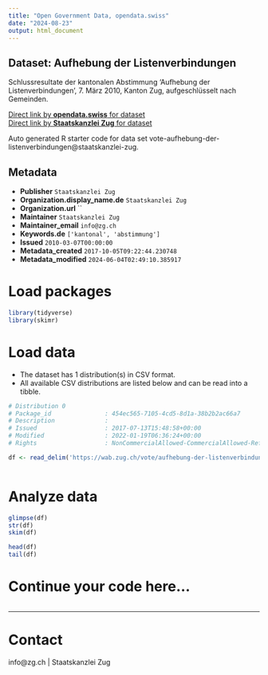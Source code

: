 ```yaml
---
title: "Open Government Data, opendata.swiss"
date: "2024-08-23"
output: html_document
---
```


## Dataset: Aufhebung der Listenverbindungen

Schlussresultate der kantonalen Abstimmung 'Aufhebung der Listenverbindungen', 7. März 2010, Kanton Zug, aufgeschlüsselt nach Gemeinden.

[Direct link by **opendata.swiss** for dataset](https://opendata.swiss/de/dataset/aufhebung-der-listenverbindungen)<br>
[Direct link by **Staatskanzlei Zug** for dataset](https://wab.zug.ch/vote/aufhebung-der-listenverbindungen/data)

Auto generated R starter code for data set vote-aufhebung-der-listenverbindungen@staatskanzlei-zug.

## Metadata

- **Publisher** `Staatskanzlei Zug`
- **Organization.display_name.de** `Staatskanzlei Zug`
- **Organization.url** ``
- **Maintainer** `Staatskanzlei Zug`
- **Maintainer_email** `info@zg.ch`
- **Keywords.de** `['kantonal', 'abstimmung']`
- **Issued** `2010-03-07T00:00:00`
- **Metadata_created** `2017-10-05T09:22:44.230748`
- **Metadata_modified** `2024-06-04T02:49:10.385917`


# Load packages

```r

library(tidyverse)
library(skimr)

```

# Load data

-   The dataset has 1 distribution(s) in CSV format.
-   All available CSV distributions are listed below and can be read into a tibble.

```r

# Distribution 0
# Package_id               : 454ec565-7105-4cd5-8d1a-38b2b2ac66a7
# Description              : 
# Issued                   : 2017-07-13T15:48:58+00:00
# Modified                 : 2022-01-19T06:36:24+00:00
# Rights                   : NonCommercialAllowed-CommercialAllowed-ReferenceRequired

df <- read_delim('https://wab.zug.ch/vote/aufhebung-der-listenverbindungen/data-csv')



```

# Analyze data

```r

glimpse(df)
str(df)
skim(df)

head(df)
tail(df)

```

# Continue your code here...

```r

```

------------------------------------------------------------------------

# Contact

info@zg.ch | Staatskanzlei Zug
